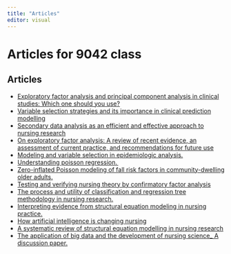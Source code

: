 ```yaml
---
title: "Articles"
editor: visual
---
```


# Articles for 9042 class

## Articles

-   [Exploratory factor analysis and principal component analysis in clinical studies: Which one should you use?](Articles/EFA_paper_1.pdf)
-   [Variable selection strategies and its importance in clinical prediction modelling](Articles/Variable_Selection_paper1.pdf)
-   [Secondary data analysis as an efficient and effective approach to nursing research](Articles/Secondary_data_analysis.pdf)
-   [On exploratory factor analysis: A review of recent evidence, an assessment of current practice, and recommendations for future use](Articles/EFA_Review_paper.pdf)
-   [Modeling and variable selection in epidemiologic analysis.](Articles/Modeling_and_variable_selection.pdf)
-   [Understanding poisson regression. ](Articles/Poisson_regression.pdf)
-   [Zero-inflated Poisson modeling of fall risk factors in community-dwelling older adults.](Articles/Zero_inflated_poisson.pdf)
-   [Testing and verifying nursing theory by confirmatory factor analysis](Articles/Testing_nursing_theory_by_CFA.pdf)
-   [The process and utility of classification and regression tree methodology in nursing research.](Articles/classification_regression_tree.pdf)
-   [Interpreting evidence from structural equation modeling in nursing practice.](Articles/SEM_paper1.pdf)
-   [How artificial intelligence is changing nursing](Articles/AI_in_Nursing.pdf)
-   [A systematic review of structural equation modelling in nursing research](Articles/SEM_paper2.pdf)
-   [The application of big data and the development of nursing science\_ A discussion paper.](Articles/big_data.pdf)
